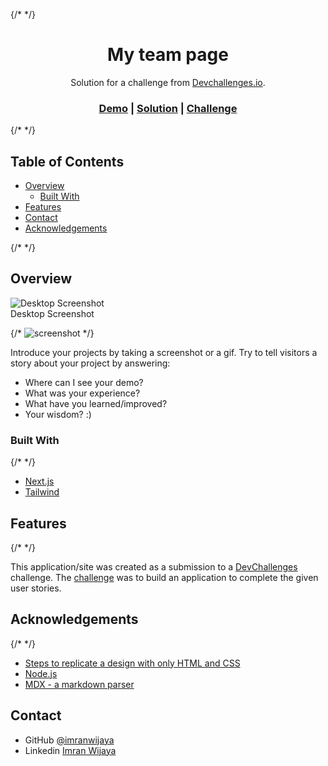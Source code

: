 {/* <!-- Please update value in the {}  --> */}

<h1 align="center">My team page</h1>

<div align="center">Solution for a challenge from <a href="http://devchallenges.io" target="_blank">Devchallenges.io</a>.</div>

<div align="center">
  <h3>
    <a href="https://your-demo-link.your-domain">Demo</a>
    <span> | </span>
    <a href="https://github.com/imranwijaya/devchallenges/blob/main/app/%28responsive-web-developer%29/my-team-page/page.tsx">Solution</a>
    <span> | </span>
    <a href="https://devchallenges.io/challenges/hhmesazsqgKXrTkYkt0U">Challenge</a>
  </h3>
</div>

{/* <!-- TABLE OF CONTENTS --> */}

## Table of Contents

- [Overview](#overview)
  - [Built With](#built-with)
- [Features](#features)
- [Contact](#contact)
- [Acknowledgements](#acknowledgements)

{/* <!-- OVERVIEW --> */}

## Overview

<div className="text-center">
  <div>
    <img align="top" src="/asset/screenshot/my-team-page-desktop.png" alt="Desktop Screenshot" className="shadow-md rounded-md" />
    <div className="text-center font-bold">Desktop Screenshot</div>
  </div>
</div>

{/* ![screenshot](https://raw.githubusercontent.com/imranwijaya/devchallenges/main/public/asset/screenshot/my-team-page-desktop.png) */}

Introduce your projects by taking a screenshot or a gif. Try to tell visitors a story about your project by answering:

- Where can I see your demo?
- What was your experience?
- What have you learned/improved?
- Your wisdom? :)

### Built With

{/* <!-- This section should list any major frameworks that you built your project using. Here are a few examples.--> */}

- [Next.js](https://nextjs.org/)
- [Tailwind](https://tailwindcss.com/)

## Features

{/* <!-- List the features of your application or follow the template. Don't share the figma file here :) --> */}

This application/site was created as a submission to a [DevChallenges](https://devchallenges.io/challenges) challenge. The [challenge](https://devchallenges.io/challenges/hhmesazsqgKXrTkYkt0U) was to build an application to complete the given user stories.


## Acknowledgements

{/* <!-- This section should list any articles or add-ons/plugins that helps you to complete the project. This is optional but it will help you in the future. For exmpale --> */}

- [Steps to replicate a design with only HTML and CSS](https://devchallenges-blogs.web.app/how-to-replicate-design/)
- [Node.js](https://nodejs.org/)
- [MDX - a markdown parser](https://mdxjs.com/)

## Contact

- GitHub [@imranwijaya](https://github.com/imranwijaya)
- Linkedin [Imran Wijaya](https://www.linkedin.com/in/imranwijaya)

